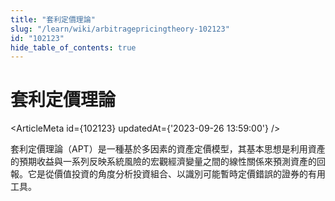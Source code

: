 ```yaml
---
title: "套利定價理論"
slug: "/learn/wiki/arbitragepricingtheory-102123"
id: "102123"
hide_table_of_contents: true
---
```



# 套利定價理論

<ArticleMeta id={102123} updatedAt={'2023-09-26 13:59:00'} />
<div className='border-solid border-b border-t-0 my-4 border-[var(--ifm-color-gray-300)]' />

套利定價理論（APT）是一種基於多因素的資產定價模型，其基本思想是利用資產的預期收益與一系列反映系統風險的宏觀經濟變量之間的線性關係來預測資產的回報。它是從價值投資的角度分析投資組合、以識別可能暫時定價錯誤的證券的有用工具。
